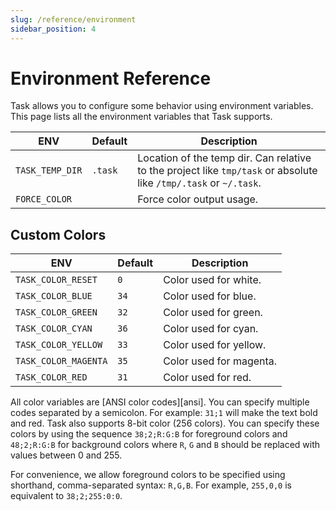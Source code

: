 ```yaml
---
slug: /reference/environment
sidebar_position: 4
---
```


# Environment Reference

Task allows you to configure some behavior using environment variables. This
page lists all the environment variables that Task supports.

| ENV             | Default | Description                                                                                                       |
| --------------- | ------- | ----------------------------------------------------------------------------------------------------------------- |
| `TASK_TEMP_DIR` | `.task` | Location of the temp dir. Can relative to the project like `tmp/task` or absolute like `/tmp/.task` or `~/.task`. |
| `FORCE_COLOR`   |         | Force color output usage.                                                                                         |

## Custom Colors

| ENV                  | Default | Description             |
| -------------------- | ------- | ----------------------- |
| `TASK_COLOR_RESET`   | `0`     | Color used for white.   |
| `TASK_COLOR_BLUE`    | `34`    | Color used for blue.    |
| `TASK_COLOR_GREEN`   | `32`    | Color used for green.   |
| `TASK_COLOR_CYAN`    | `36`    | Color used for cyan.    |
| `TASK_COLOR_YELLOW`  | `33`    | Color used for yellow.  |
| `TASK_COLOR_MAGENTA` | `35`    | Color used for magenta. |
| `TASK_COLOR_RED`     | `31`    | Color used for red.     |

All color variables are [ANSI color codes][ansi]. You can specify multiple codes
separated by a semicolon. For example: `31;1` will make the text bold and red.
Task also supports 8-bit color (256 colors). You can specify these colors by
using the sequence `38;2;R:G:B` for foreground colors and `48;2;R:G:B` for
background colors where `R`, `G` and `B` should be replaced with values between
0 and 255.

For convenience, we allow foreground colors to be specified using shorthand,
comma-separated syntax: `R,G,B`. For example, `255,0,0` is equivalent to
`38;2;255:0:0`.
